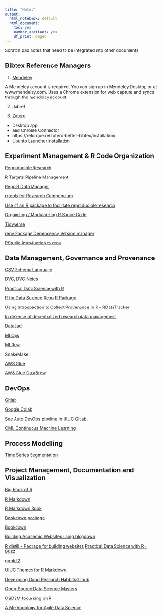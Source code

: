 ```yaml
---
title: "Notes"
output:
  html_notebook: default
  html_document:
    toc: yes
    number_sections: yes
    df_print: paged
---
```


Scratch pad notes that need to be integrated into other documents

## Bibtex Reference Managers

1. [Mendeley](https://www.mendeley.com/download-desktop-new/)

A Mendeley account is required. You can sign up in Mendeley Desktop or at www.mendeley.com.  Uses a Chrome extension for web capture and syncs through the mendeley account.

2. Jabref

3. [Zotero](https://www.zotero.org/download/)

  - Desktop app
  - and Chrome Connector
  - https://retorque.re/zotero-better-bibtex/installation/
  - [Ubunto Launcher Installation](https://www.zotero.org/support/installation)

## Experiment Management & R Code Organization

[Reproducible Research](https://cran.rstudio.com/web/views/ReproducibleResearch.html)

[R Targets Pipeline Management](https://books.ropensci.org/targets/)

[Repo R Data Manager](https://cran.rstudio.com/web/packages/repo/vignettes/index.html)

[rrtools for Research Compendium](https://github.com/benmarwick/rrtools)

[Use of an R package to facilitate reproducible research](https://github.com/ropensci/rrrpkg)

[Organizing / Modularizing R Souce Code]( https://cran.r-project.org/web/packages/modules/vignettes/modulesAsFiles.html )

[Tidyverse](https://www.tidyverse.org/)

[renv Package Dependency Version manager](https://cran.rstudio.com/web/packages/renv/index.html)

[RStudio Introduction to renv](https://rstudio.github.io/renv/articles/renv.html)

## Data Management, Governance and Provenance

[CSV Schema Language](https://digital-preservation.github.io/csv-schema/csv-schema-1.2.html)

[DVC](https://dvc.org),  [DVC Notes](./DVC_Notes.Rmd)

[Practical Data Science with R](https://github.com/WinVector/PDSwR2/blob/main/Buzz/buzzm.md)

[R for Data Science](https://r4ds.had.co.nz/)
[Repo R Package](https://cran.r-project.org/web/packages/repo/vignettes/index.html)

[Using Introspection to Collect Provenance in R - RDataTracker](https://www.mdpi.com/2227-9709/5/1/12/pdf) 

[In defense of decentralized research data management](https://www.degruyter.com/document/doi/10.1515/nf-2020-0037/html)

[DataLad](https://www.datalad.org/)

[MLOps](https://en.wikipedia.org/wiki/MLOps)

[MLflow](https://mlflow.org/)

[SnakeMake](https://snakemake.readthedocs.io/en/stable/)

[AWS Glue](https://aws.amazon.com/glue)

[AWS Glue DataBrew](https://aws.amazon.com/glue/features/databrew/)

## DevOps

[Gitlab](https://about.gitlab.com/)

[Google Colab](https://colab.research.google.com/)

See [Auto DevOps pipeline](https://gitlab.engr.illinois.edu/wbc3/msfe-ie522-statistical-methods-summer-project/-/settings/ci_cd) in UIUC Gitlab.

[CML Continuous Machine Learning](https://cml.dev/)

## Process Modelling

[Time Series Segmentation](https://en.wikipedia.org/wiki/Time-series_segmentation)

## Project Management, Documentation and Visualization

[Big Book of R](https://www.bigbookofr.com/index.html)

[R Markdown](https://rmarkdown.rstudio.com/)

[R Markdown Book](https://bookdown.org/yihui/rmarkdown/)

[Bookdown package](https://bookdown.org/yihui/bookdown/)

[Bookdown](https://bookdown.org/yihui/rmarkdown/books.html#books)

[Building Academic Websites using blogdown](https://support.rbind.io/2017/06/16/academic-site-apreshill/)

[R distill - Package for building websites](https://rstudio.github.io/distill/)
[Practical Data Science with R - Buzz](https://github.com/WinVector/PDSwR2/tree/main/Buzz)

[ggplot2](https://ggplot2.tidyverse.org/)

[UIUC Themes for R Markdown](https://rdrr.io/cran/uiucthemes/)

[Developing Good Research Habbits](https://github.com/robjhyndman/ResearchHabits/raw/master/ResearchHabits.pdf)[Github](https://github.com/wcravens/ResearchHabits)

[Open-Source Data Science Masters](http://datasciencemasters.org/)

[OSDSM focussing on R](https://github.com/datasciencemasters/go/blob/master/r-resources.md)

[A Methodology for Agile Data Science](https://edwinth.github.io/ADSwR/a-methodology-for-agile-data-science.html)